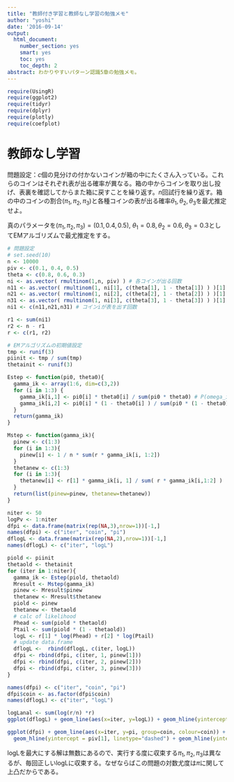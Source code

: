 ```yaml
---
title: "教師付き学習と教師なし学習の勉強メモ"
author: "yoshi"
date: '2016-09-14'
output:
  html_document:
    number_section: yes
    smart: yes
    toc: yes
    toc_depth: 2
abstract: わかりやすいパターン認識5章の勉強メモ。
---
```

```r
require(UsingR)
require(ggplot2)
require(tidyr)
require(dplyr)
require(plotly)
require(coefplot)
```
# 教師なし学習
問題設定：$c$個の見分けの付かないコインが箱の中にたくさん入っている。これらのコインはそれぞれ表が出る確率が異なる。箱の中からコインを取り出し投げ、表裏を確認してからまた箱に戻すことを繰り返す。$n$回試行を繰り返す。箱の中のコインの割合$(\pi_1, \pi_2, \pi_3)$と各種コインの表が出る確率$\theta_1,\theta_2,\theta_3$を最尤推定せよ。  

真のパラメータを$(\pi_1, \pi_2, \pi_3)=(0.1,0.4, 0.5)$, $\theta_1=0.8,\theta_2=0.6,\theta_3=0.3$としてEMアルゴリズムで最尤推定をする。

```r
# 問題設定
# set.seed(10)
n <- 10000
piv <- c(0.1, 0.4, 0.5)
theta <- c(0.8, 0.6, 0.3)
ni <- as.vector( rmultinom(1,n, piv) ) # 各コインが出る回数
n11 <- as.vector( rmultinom(1, ni[1], c(theta[1], 1 - theta[1]) ) )[1]
n21 <- as.vector( rmultinom(1, ni[2], c(theta[2], 1 - theta[2]) ) )[1]
n31 <- as.vector( rmultinom(1, ni[3], c(theta[3], 1 - theta[3]) ) )[1]
ni1 <- c(n11,n21,n31) # コインiが表を出す回数

r1 <- sum(ni1)
r2 <- n - r1
r <- c(r1, r2)
``` 
 
 
```r
# EMアルゴリズムの初期値設定
tmp <- runif(3)
piinit <- tmp / sum(tmp)
thetainit <- runif(3)
```
```r
Estep <- function(pi0, theta0){
  gamma_ik <- array(1:6, dim=c(3,2))
  for (i in 1:3) {
    gamma_ik[i,1] <- pi0[i] * theta0[i] / sum(pi0 * theta0) # P(omega_i | head)
    gamma_ik[i,2] <- pi0[i] * (1 - theta0[i] ) / sum(pi0 * (1 - theta0)) # P(omega_i | tail)
  }
  return(gamma_ik)
}

Mstep <- function(gamma_ik){
  pinew <- c(1:3)
  for (i in 1:3){
    pinew[i] <- 1 / n * sum(r * gamma_ik[i, 1:2])
  }
  thetanew <- c(1:3)
  for (i in 1:3){
    thetanew[i] <- r[1] * gamma_ik[i, 1] / sum( r * gamma_ik[i,1:2] )
  }
  return(list(pinew=pinew, thetanew=thetanew))
}
```

```r
niter <- 50
logPv <- 1:niter
dfpi <- data.frame(matrix(rep(NA,3),nrow=1))[-1,]
names(dfpi) <- c("iter", "coin", "pi")
dflogL <- data.frame(matrix(rep(NA,2),nrow=1))[-1,]
names(dflogL) <- c("iter", "logL")

piold <- piinit
thetaold <- thetainit
for (iter in 1:niter){
  gamma_ik <- Estep(piold, thetaold)
  Mresult <- Mstep(gamma_ik)
  pinew <- Mresult$pinew
  thetanew <- Mresult$thetanew
  piold <- pinew
  thetanew <- thetaold
  # calc of likelihood
  Phead <- sum(piold * thetaold)
  Ptail <- sum(piold * (1 - thetaold))
  logL <- r[1] * log(Phead) + r[2] * log(Ptail)
  # update data.frame
  dflogL <-  rbind(dflogL, c(iter, logL))
  dfpi <- rbind(dfpi, c(iter, 1, pinew[1]))
  dfpi <- rbind(dfpi, c(iter, 2, pinew[2]))
  dfpi <- rbind(dfpi, c(iter, 3, pinew[3]))
}

names(dfpi) <- c("iter", "coin", "pi")
dfpi$coin <- as.factor(dfpi$coin)
names(dflogL) <- c("iter", "logL")
```
```r
logLanal <- sum(log(r/n) *r) 
ggplot(dflogL) + geom_line(aes(x=iter, y=logL)) + geom_hline(yintercept = logLanal, linetype="dashed")
```
```r
ggplot(dfpi) + geom_line(aes(x=iter, y=pi, group=coin, colour=coin)) + 
  geom_hline(yintercept = piv[1], linetype="dashed") + geom_hline(yintercept = piv[2], linetype="dashed" ) + geom_hline(yintercept = piv[3], linetype="dashed")
```

logLを最大にする解は無数にあるので、実行する度に収束する$\pi_1,\pi_2,\pi_3$は異なるが、毎回正しいlogLに収束する。なぜならばこの問題の対数尤度は$\pi$に関して上凸だからである。
